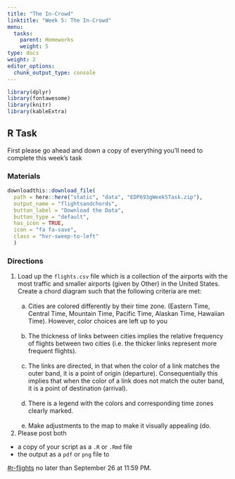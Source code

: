 ```yaml
---
title: "The In-Crowd"
linktitle: "Week 5: The In-Crowd"
menu:
  tasks:
    parent: Homeworks
    weight: 5
type: docs
weight: 2
editor_options: 
  chunk_output_type: console
---
```


<style>
  .hvr-sweep-to-left {
    display: inline-block;
    vertical-align: middle;
    -webkit-transform: perspective(1px) translateZ(0);
    transform: perspective(1px) translateZ(0);
    box-shadow: 0 0 1px rgba(0, 0, 0, 0);
    position: relative;
    -webkit-transition-property: color;
    transition-property: color;
    -webkit-transition-duration: 0.25s;
    transition-duration: 0.25s;
  }

.hvr-sweep-to-left:before {
  content: "";
  position: absolute;
  z-index: -1;
  top: 0;
  left: 0;
  right: 0;
  bottom: 0;
  background: #175676;
    -webkit-transform: scaleX(0);
  transform: scaleX(0);
  -webkit-transform-origin: 100% 50%;
  transform-origin: 100% 50%;
  -webkit-transition-property: transform;
  transition-property: transform;
  -webkit-transition-duration: 0.3s;
  transition-duration: 0.3s;
  -webkit-transition-timing-function: ease-out;
  transition-timing-function: ease-out;
}

.hvr-sweep-to-left:hover, .hvr-sweep-to-left:focus, .hvr-sweep-to-left:active {
  color: white;
}

.hvr-sweep-to-left:hover:before, .hvr-sweep-to-left:focus:before, .hvr-sweep-to-left:active:before {
  -webkit-transform: scaleX(1);
  transform: scaleX(1);
}
</style>

```r
library(dplyr)
library(fontawesome)
library(knitr)
library(kableExtra)
```

## R Task

First please go ahead and down a copy of everything you'll need to complete this week's task

### Materials

```r
downloadthis::download_file(
  path = here::here("static", "data", "EDP693gWeek5Task.zip"),
  output_name = "flightsandchords",
  button_label = "Download the Data",
  button_type = "default",
  has_icon = TRUE,
  icon = "fa fa-save",
  class = "hvr-sweep-to-left"
  )
```

### Directions

1. Load up the `flights.csv` file which is a collection of the airports with the most traffic and smaller airports (given by Other) in the United States. Create a chord diagram such that the following criteria are met:<br><br>
    a. Cities are colored differently by their time zone. (Eastern Time, Central Time, Mountain Time, Pacific Time, Alaskan Time, Hawaiian Time). However, color choices are left up to you<br><br>
    b. The thickness of links between cities implies the relative frequency of flights between two cities (i.e. the thicker links represent more frequent flights).<br><br>
    c. The links are directed, in that when the color of a link matches the outer band, it is a point of origin (departure). Consequentially this implies that when the color of a link does not match the outer band, it is a point of destination (arrival).<br><br>
    d. There is a legend with the colors and corresponding time zones clearly marked.<br><br>
    e. Make adjustments to the map to make it visually appealing (do.

2. Please post both

- a copy of your script as a `.R` or `.Rmd` file
- the output as a `pdf` or `png` file to

[#r-flights](https://2021edp613.slack.com/archives/C02F3G9JPSN){target='_blank'} no later than September 26 at 11:59 PM.
